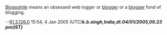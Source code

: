[[Blogophile]] means an obsessed web logger or [[blogger]] or a [[blogger]] fond of blogging.

--[[User:61.3.126.0|61.3.126.0]] 15:54, 4 Jan 2005 (UTC)'''''k.b.singh,India,dt.04/01/2005,09.23 pm(IST)'''''